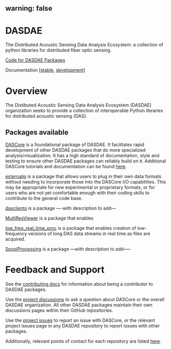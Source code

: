 
  warning: false
---

# DASDAE

The Distributed Acoustic Sensing Data Analysis Ecosystem:
a collection of python libraries for distributed fiber optic sensing.


[Code for DASDAE Packages](https://github.com/DASDAE/)

Documentation [[stable](https://dasdae.org), [development](https://dasdae.quarto.pub/dasdae/)]



# Overview

The Distibuted Acoustic Sensing Data Analysis Ecosystem (DASDAE) organization
seeks to provide a collection of interoperable Python libraries for 
distributed acoustic sensing (DAS). 

## Packages available

[DASCore](https://github.com/DASDAE/dascore) is a foundational package of DASDAE. 
It facilitates rapid development of other DASDAE packages that do more specialized analysis/visualization.
It has a high standard of documentation, style and testing to ensure other DASDAE
packages can reliably build on it. Additional DASCore tutorials and documentation can be 
found [here](https://dascore.org).


[externalio](https://github.com/DASDAE/externalio) is a package that allows users to plug in their own
data formats without needing to incorporate those into the DASCore I/O 
capabilities. This may be appropriate for new experimental or proprietary
formats, or for users who are not yet comfortable enough with their coding skills
to contribute to the general code base.

[dasclients](https://github.com/DASDAE/dasclients) is a package ----with description to add---

[MultiResViewer](https://github.com/DASDAE/MultiResViewer) is a package that enables 

[low\_freq\_real\_time\_proc](https://github.com/DASDAE/low_freq_real_time_proc) is a package that
enables creation of low-frequency versions of long DAS data streams in real time as files
are acquired.

[SpoolProcessing](https://github.com/DASDAE/SpoolProcessing) is a package ---with description to add----- 



# Feedback and Support

See the [contributing docs](contributing/contributing.qmd) for information about being a 
contributor to DASDAE packages.

Use the [project discussions](https://github.com/DASDAE/dascore/discussions) to ask a question
about DASCore or the overall DASDAE organization. All other DASDAE packages maintain their own 
discussions pages within their GitHub repositories. 

Use the [project issues](https://github.com/DASDAE/dascore/issues) to report an issue with DASCore,
or the relevant project issues page in any DASDAE repository to report issues with other
packages.

Additionally, relevant points of contact for each repository are listed [here](points-of-contact.md).
